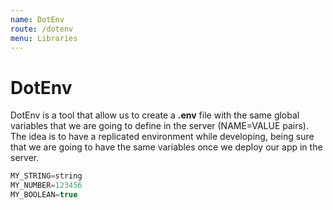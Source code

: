 ```yaml
---
name: DotEnv
route: /dotenv
menu: Libraries
---
```


# DotEnv

DotEnv is a tool that allow us to create a __.env__ file with the same global variables that we are going to define in the server (NAME=VALUE pairs). The idea is to have a replicated environment while developing, being sure that we are going to have the same variables once we deploy our app in the server.

```js
MY_STRING=string
MY_NUMBER=123456
MY_BOOLEAN=true
```
